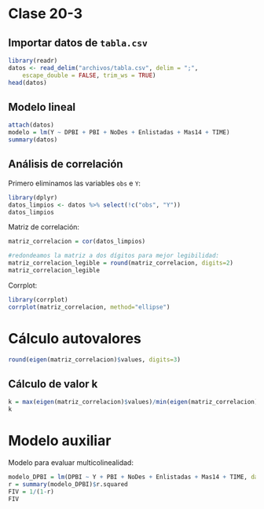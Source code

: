 # Clase 20-3

## Importar datos de `tabla.csv`

```r
library(readr)
datos <- read_delim("archivos/tabla.csv", delim = ";", 
    escape_double = FALSE, trim_ws = TRUE)
head(datos)
```

## Modelo lineal

```r
attach(datos)
modelo = lm(Y ~ DPBI + PBI + NoDes + Enlistadas + Mas14 + TIME)
summary(datos)
```

## Análisis de correlación

Primero eliminamos las variables `obs` e `Y`:

```r
library(dplyr)
datos_limpios <- datos %>% select(!c("obs", "Y"))
datos_limpios
```

Matriz de correlación:

```r
matriz_correlacion = cor(datos_limpios)

#redondeamos la matriz a dos dígitos para mejor legibilidad:
matriz_correlacion_legible = round(matriz_correlacion, digits=2) 
matriz_correlacion_legible
```

Corrplot:

```r
library(corrplot)
corrplot(matriz_correlacion, method="ellipse")
```

# Cálculo autovalores

```r
round(eigen(matriz_correlacion)$values, digits=3)
```

## Cálculo de valor k

```r
k = max(eigen(matriz_correlacion)$values)/min(eigen(matriz_correlacion)$values)
k
```

# Modelo auxiliar

Modelo para evaluar multicolinealidad:

```r
modelo_DPBI = lm(DPBI ~ Y + PBI + NoDes + Enlistadas + Mas14 + TIME, data=datos)
r = summary(modelo_DPBI)$r.squared
FIV = 1/(1-r)
FIV
```
